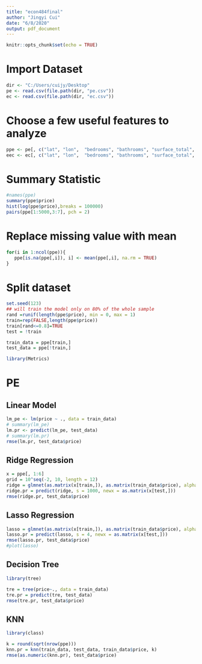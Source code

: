 ---
title: "econ484final"
author: "Jingyi Cui"
date: "6/8/2020"
output: pdf_document
---

```{r setup, include=FALSE}
knitr::opts_chunk$set(echo = TRUE)
```

# Import Dataset
```{r}
dir <- "C:/Users/cuijy/Desktop"
pe <- read.csv(file.path(dir, "pe.csv"))
ec <- read.csv(file.path(dir, "ec.csv"))
```

# Choose a few useful features to analyze
```{r}
ppe <- pe[, c("lat", "lon",  "bedrooms", "bathrooms", "surface_total", "surface_covered", "price")]
eec <- ec[, c("lat", "lon",  "bedrooms", "bathrooms", "surface_total", "surface_covered", "price")]
```

# Summary Statistic
```{r}
#names(ppe)
summary(ppe$price)
hist(log(ppe$price),breaks = 100000)
pairs(ppe[1:5000,3:7], pch = 2)
```

# Replace missing value with mean
```{r}
for(i in 1:ncol(ppe)){
   ppe[is.na(ppe[,i]), i] <- mean(ppe[,i], na.rm = TRUE)
}
```

# Split dataset
```{r}
set.seed(123)
## will train the model only on 80% of the whole sample
rand =runif(length(ppe$price), min = 0, max = 1)
train=rep(FALSE,length(ppe$price))
train[rand<=0.8]=TRUE
test = !train

train_data = ppe[train,]
test_data = ppe[!train,]
```

```{r}
library(Metrics)
```



# PE
## Linear Model
```{r}
lm_pe <- lm(price ~ ., data = train_data)
# summary(lm_pe)
lm.pr <- predict(lm_pe, test_data)
# summary(lm.pr)
rmse(lm.pr, test_data$price) 
```

## Ridge Regression
```{r}
x = ppe[, 1:6]
grid = 10^seq(-2, 10, length = 12)
ridge = glmnet(as.matrix(x[train,]), as.matrix(train_data$price), alpha = 0, lambda = grid, thresh = 1e-12)
ridge.pr = predict(ridge, s = 1000, newx = as.matrix(x[test,]))
rmse(ridge.pr, test_data$price) 
```

## Lasso Regression
```{r}
lasso = glmnet(as.matrix(x[train,]), as.matrix(train_data$price), alpha = 1, lambda = grid)
lasso.pr = predict(lasso, s = 4, newx = as.matrix(x[test,]))
rmse(lasso.pr, test_data$price) 
#plot(lasso)
```

## Decision Tree
```{r}
library(tree)
```
```{r}
tre = tree(price~., data = train_data)
tre.pr = predict(tre, test_data)
rmse(tre.pr, test_data$price) 
```

## KNN
```{r}
library(class)
```
```{r}
k = round(sqrt(nrow(ppe)))
knn.pr = knn(train_data, test_data, train_data$price, k)
rmse(as.numeric(knn.pr), test_data$price) 
```

